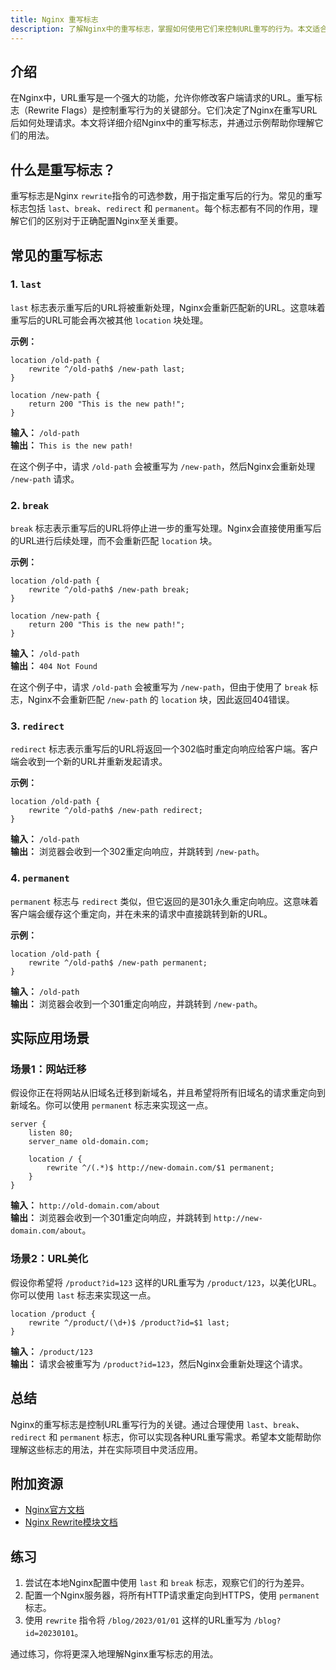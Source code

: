 ```yaml
---
title: Nginx 重写标志
description: 了解Nginx中的重写标志，掌握如何使用它们来控制URL重写的行为。本文适合初学者，包含清晰的解释、代码示例和实际案例。
---
```


## 介绍

在Nginx中，URL重写是一个强大的功能，允许你修改客户端请求的URL。重写标志（Rewrite Flags）是控制重写行为的关键部分。它们决定了Nginx在重写URL后如何处理请求。本文将详细介绍Nginx中的重写标志，并通过示例帮助你理解它们的用法。

## 什么是重写标志？

重写标志是Nginx `rewrite`指令的可选参数，用于指定重写后的行为。常见的重写标志包括 `last`、`break`、`redirect` 和 `permanent`。每个标志都有不同的作用，理解它们的区别对于正确配置Nginx至关重要。

## 常见的重写标志

### 1. `last`

`last` 标志表示重写后的URL将被重新处理，Nginx会重新匹配新的URL。这意味着重写后的URL可能会再次被其他 `location` 块处理。

**示例：**

```nginx
location /old-path {
    rewrite ^/old-path$ /new-path last;
}

location /new-path {
    return 200 "This is the new path!";
}
```

**输入：** `/old-path`  
**输出：** `This is the new path!`

在这个例子中，请求 `/old-path` 会被重写为 `/new-path`，然后Nginx会重新处理 `/new-path` 请求。

### 2. `break`

`break` 标志表示重写后的URL将停止进一步的重写处理。Nginx会直接使用重写后的URL进行后续处理，而不会重新匹配 `location` 块。

**示例：**

```nginx
location /old-path {
    rewrite ^/old-path$ /new-path break;
}

location /new-path {
    return 200 "This is the new path!";
}
```

**输入：** `/old-path`  
**输出：** `404 Not Found`

在这个例子中，请求 `/old-path` 会被重写为 `/new-path`，但由于使用了 `break` 标志，Nginx不会重新匹配 `/new-path` 的 `location` 块，因此返回404错误。

### 3. `redirect`

`redirect` 标志表示重写后的URL将返回一个302临时重定向响应给客户端。客户端会收到一个新的URL并重新发起请求。

**示例：**

```nginx
location /old-path {
    rewrite ^/old-path$ /new-path redirect;
}
```

**输入：** `/old-path`  
**输出：** 浏览器会收到一个302重定向响应，并跳转到 `/new-path`。

### 4. `permanent`

`permanent` 标志与 `redirect` 类似，但它返回的是301永久重定向响应。这意味着客户端会缓存这个重定向，并在未来的请求中直接跳转到新的URL。

**示例：**

```nginx
location /old-path {
    rewrite ^/old-path$ /new-path permanent;
}
```

**输入：** `/old-path`  
**输出：** 浏览器会收到一个301重定向响应，并跳转到 `/new-path`。

## 实际应用场景

### 场景1：网站迁移

假设你正在将网站从旧域名迁移到新域名，并且希望将所有旧域名的请求重定向到新域名。你可以使用 `permanent` 标志来实现这一点。

```nginx
server {
    listen 80;
    server_name old-domain.com;

    location / {
        rewrite ^/(.*)$ http://new-domain.com/$1 permanent;
    }
}
```

**输入：** `http://old-domain.com/about`  
**输出：** 浏览器会收到一个301重定向响应，并跳转到 `http://new-domain.com/about`。

### 场景2：URL美化

假设你希望将 `/product?id=123` 这样的URL重写为 `/product/123`，以美化URL。你可以使用 `last` 标志来实现这一点。

```nginx
location /product {
    rewrite ^/product/(\d+)$ /product?id=$1 last;
}
```

**输入：** `/product/123`  
**输出：** 请求会被重写为 `/product?id=123`，然后Nginx会重新处理这个请求。

## 总结

Nginx的重写标志是控制URL重写行为的关键。通过合理使用 `last`、`break`、`redirect` 和 `permanent` 标志，你可以实现各种URL重写需求。希望本文能帮助你理解这些标志的用法，并在实际项目中灵活应用。

## 附加资源

- [Nginx官方文档](https://nginx.org/en/docs/)
- [Nginx Rewrite模块文档](https://nginx.org/en/docs/http/ngx_http_rewrite_module.html)

## 练习

1. 尝试在本地Nginx配置中使用 `last` 和 `break` 标志，观察它们的行为差异。
2. 配置一个Nginx服务器，将所有HTTP请求重定向到HTTPS，使用 `permanent` 标志。
3. 使用 `rewrite` 指令将 `/blog/2023/01/01` 这样的URL重写为 `/blog?id=20230101`。

通过练习，你将更深入地理解Nginx重写标志的用法。